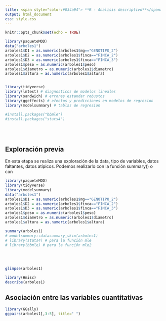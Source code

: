 ```yaml
---
title: <span style="color:#034a94"> **R - Analisis descriptivo**</span>
output: html_document
css: style.css
---
```


```r
knitr::opts_chunk$set(echo = TRUE)

library(paqueteMOD)
data("arboles1")
arboles1$D1 = as.numeric(arboles1$mg=="GENOTIPO_2")
arboles1$D2 = as.numeric(arboles1$finca=="FINCA_2")
arboles1$D3 = as.numeric(arboles1$finca=="FINCA_3")
arboles1$peso = as.numeric(arboles1$peso)
arboles1$diametro = as.numeric(arboles1$diametro)
arboles1$altura = as.numeric(arboles1$altura)


library(tidyverse)
library(lmtest) # diagnosticos de modelos lineales
library(sandwich) # errores estandar robustos
library(ggeffects) # efectos y predicciones en modelos de regresion
library(modelsummary) # tablas de regresion

#install.packages("bbmle")
#install.packages("stats4")


```


</br></br>

## **Exploración previa**

En esta etapa se realiza una exploración de la data, tipo de variables, datos faltantes, datos atípicos. Podemos realizarlo con la función summary() o con 
</br>

```r
library(paqueteMOD)
library(tidyverse)
library(modelsummary)
data("arboles1")
arboles1$D1 = as.numeric(arboles1$mg=="GENOTIPO_2")
arboles1$D2 = as.numeric(arboles1$finca=="FINCA_2")
arboles1$D3 = as.numeric(arboles1$finca=="FINCA_3")
arboles1$peso = as.numeric(arboles1$peso)
arboles1$diametro = as.numeric(arboles1$diametro)
arboles1$altura = as.numeric(arboles1$altura)

summary(arboles1)
# modelsummary::datasummary_skim(arboles1)
# library(stats4) # para la función mle
# library(bbmle) # para la función mle2
```
</br></br>


```r
glimpse(arboles1)
```


```r
library(Hmisc)
describe(arboles1)
```



## **Asociación entre las variables cuantitativas**


```r
library(GGally)
ggpairs(arboles1[,3:5], title=" ") 
```
